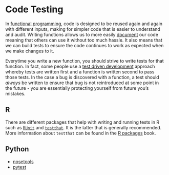 # Code Testing {#tests}

In [functional programming](https://en.wikipedia.org/wiki/Functional_programming), code is designed to be reused again and again with different inputs, making for simpler code that is easier to understand and audit. Writing functions allows us to more easily [document](#docs) our code meaning that others can use it without too much hassle. It also means that we can build tests to ensure the code continues to work as expected when we make changes to it.

Everytime you write a new function, you should strive to write tests for that function. In fact, some people use a [test driven development](https://en.wikipedia.org/wiki/Test-driven_development) approach whereby tests are written first and a function is written second to pass those tests. In the case a bug is discovered with a function, a test should _always_ be written to ensure that bug is not reintroduced at some point in the future - you are essentially protecting yourself from future you's mistakes.

## R
There are different packages that help with writing and running tests in R such as [`RUnit`](https://cran.r-project.org/web/packages/RUnit/index.html) and [`testthat`](https://github.com/hadley/testthat). It is the latter that is generally recommended. More information about `testthat` can be found in the [R packages](http://r-pkgs.had.co.nz/tests.html) book.

## Python
* [nosetools](http://nose.readthedocs.io/en/latest/)
* [pytest](https://docs.pytest.org/en/latest/)
